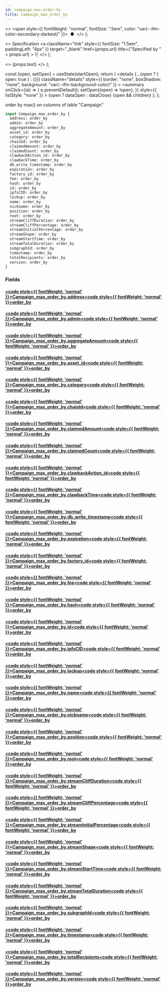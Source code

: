```yaml
---
id: campaign-max-order-by
title: Campaign_max_order_by
---
```


<head>
  <meta content="noindex" name="robots" />
  <meta charset="utf-8" />
</head>

  <>
    <span style={{ fontWeight: "normal", fontSize: ".5em", color: "var(--ifm-color-secondary-darkest)" }}>
      &nbsp;●&nbsp;
    </span>
  </>
);

  <>
    Specification
    <a
      className="link"
      style={{ fontSize: "1.5em", paddingLeft: "4px" }}
      target="_blank"
      href={props.url}
      title={"Specified by " + props.url}
    >
      ⎘
    </a>
  </>
);

  <>
    <span className={props.class}>{props.text}</span>
  </>
);


  const [open, setOpen] = useState(startOpen);
  return (
    <details
      {...(open ? { open: true } : {})}
      className="details"
      style={{ border: "none", boxShadow: "none", background: "var(--ifm-background-color)" }}
    >
      <summary
        onClick={(e) => {
          e.preventDefault();
          setOpen((open) => !open);
        }}
        style={{ listStyle: "none" }}
      >
        {open ? dataOpen : dataClose}
      </summary>
      {open && children}
    </details>
  );
};

order by max() on columns of table "Campaign"

```graphql
input Campaign_max_order_by {
  address: order_by
  admin: order_by
  aggregateAmount: order_by
  asset_id: order_by
  category: order_by
  chainId: order_by
  claimedAmount: order_by
  claimedCount: order_by
  clawbackAction_id: order_by
  clawbackTime: order_by
  db_write_timestamp: order_by
  expiration: order_by
  factory_id: order_by
  fee: order_by
  hash: order_by
  id: order_by
  ipfsCID: order_by
  lockup: order_by
  name: order_by
  nickname: order_by
  position: order_by
  root: order_by
  streamCliffDuration: order_by
  streamCliffPercentage: order_by
  streamInitialPercentage: order_by
  streamShape: order_by
  streamStartTime: order_by
  streamTotalDuration: order_by
  subgraphId: order_by
  timestamp: order_by
  totalRecipients: order_by
  version: order_by
}
```

### Fields

#### [<code style={{ fontWeight: 'normal' }}>Campaign_max_order_by.<b>address</b></code>](#)<Bullet />[<code style={{ fontWeight: 'normal' }}><b>order_by</b></code>](/docs/api/airdrops/graphql/envio/enums/order-by.mdx) <Badge class="badge badge--secondary " text="enum"/>

#### [<code style={{ fontWeight: 'normal' }}>Campaign_max_order_by.<b>admin</b></code>](#)<Bullet />[<code style={{ fontWeight: 'normal' }}><b>order_by</b></code>](/docs/api/airdrops/graphql/envio/enums/order-by.mdx) <Badge class="badge badge--secondary " text="enum"/>

#### [<code style={{ fontWeight: 'normal' }}>Campaign_max_order_by.<b>aggregateAmount</b></code>](#)<Bullet />[<code style={{ fontWeight: 'normal' }}><b>order_by</b></code>](/docs/api/airdrops/graphql/envio/enums/order-by.mdx) <Badge class="badge badge--secondary " text="enum"/>

#### [<code style={{ fontWeight: 'normal' }}>Campaign_max_order_by.<b>asset_id</b></code>](#)<Bullet />[<code style={{ fontWeight: 'normal' }}><b>order_by</b></code>](/docs/api/airdrops/graphql/envio/enums/order-by.mdx) <Badge class="badge badge--secondary " text="enum"/>

#### [<code style={{ fontWeight: 'normal' }}>Campaign_max_order_by.<b>category</b></code>](#)<Bullet />[<code style={{ fontWeight: 'normal' }}><b>order_by</b></code>](/docs/api/airdrops/graphql/envio/enums/order-by.mdx) <Badge class="badge badge--secondary " text="enum"/>

#### [<code style={{ fontWeight: 'normal' }}>Campaign_max_order_by.<b>chainId</b></code>](#)<Bullet />[<code style={{ fontWeight: 'normal' }}><b>order_by</b></code>](/docs/api/airdrops/graphql/envio/enums/order-by.mdx) <Badge class="badge badge--secondary " text="enum"/>

#### [<code style={{ fontWeight: 'normal' }}>Campaign_max_order_by.<b>claimedAmount</b></code>](#)<Bullet />[<code style={{ fontWeight: 'normal' }}><b>order_by</b></code>](/docs/api/airdrops/graphql/envio/enums/order-by.mdx) <Badge class="badge badge--secondary " text="enum"/>

#### [<code style={{ fontWeight: 'normal' }}>Campaign_max_order_by.<b>claimedCount</b></code>](#)<Bullet />[<code style={{ fontWeight: 'normal' }}><b>order_by</b></code>](/docs/api/airdrops/graphql/envio/enums/order-by.mdx) <Badge class="badge badge--secondary " text="enum"/>

#### [<code style={{ fontWeight: 'normal' }}>Campaign_max_order_by.<b>clawbackAction_id</b></code>](#)<Bullet />[<code style={{ fontWeight: 'normal' }}><b>order_by</b></code>](/docs/api/airdrops/graphql/envio/enums/order-by.mdx) <Badge class="badge badge--secondary " text="enum"/>

#### [<code style={{ fontWeight: 'normal' }}>Campaign_max_order_by.<b>clawbackTime</b></code>](#)<Bullet />[<code style={{ fontWeight: 'normal' }}><b>order_by</b></code>](/docs/api/airdrops/graphql/envio/enums/order-by.mdx) <Badge class="badge badge--secondary " text="enum"/>

#### [<code style={{ fontWeight: 'normal' }}>Campaign_max_order_by.<b>db_write_timestamp</b></code>](#)<Bullet />[<code style={{ fontWeight: 'normal' }}><b>order_by</b></code>](/docs/api/airdrops/graphql/envio/enums/order-by.mdx) <Badge class="badge badge--secondary " text="enum"/>

#### [<code style={{ fontWeight: 'normal' }}>Campaign_max_order_by.<b>expiration</b></code>](#)<Bullet />[<code style={{ fontWeight: 'normal' }}><b>order_by</b></code>](/docs/api/airdrops/graphql/envio/enums/order-by.mdx) <Badge class="badge badge--secondary " text="enum"/>

#### [<code style={{ fontWeight: 'normal' }}>Campaign_max_order_by.<b>factory_id</b></code>](#)<Bullet />[<code style={{ fontWeight: 'normal' }}><b>order_by</b></code>](/docs/api/airdrops/graphql/envio/enums/order-by.mdx) <Badge class="badge badge--secondary " text="enum"/>

#### [<code style={{ fontWeight: 'normal' }}>Campaign_max_order_by.<b>fee</b></code>](#)<Bullet />[<code style={{ fontWeight: 'normal' }}><b>order_by</b></code>](/docs/api/airdrops/graphql/envio/enums/order-by.mdx) <Badge class="badge badge--secondary " text="enum"/>

#### [<code style={{ fontWeight: 'normal' }}>Campaign_max_order_by.<b>hash</b></code>](#)<Bullet />[<code style={{ fontWeight: 'normal' }}><b>order_by</b></code>](/docs/api/airdrops/graphql/envio/enums/order-by.mdx) <Badge class="badge badge--secondary " text="enum"/>

#### [<code style={{ fontWeight: 'normal' }}>Campaign_max_order_by.<b>id</b></code>](#)<Bullet />[<code style={{ fontWeight: 'normal' }}><b>order_by</b></code>](/docs/api/airdrops/graphql/envio/enums/order-by.mdx) <Badge class="badge badge--secondary " text="enum"/>

#### [<code style={{ fontWeight: 'normal' }}>Campaign_max_order_by.<b>ipfsCID</b></code>](#)<Bullet />[<code style={{ fontWeight: 'normal' }}><b>order_by</b></code>](/docs/api/airdrops/graphql/envio/enums/order-by.mdx) <Badge class="badge badge--secondary " text="enum"/>

#### [<code style={{ fontWeight: 'normal' }}>Campaign_max_order_by.<b>lockup</b></code>](#)<Bullet />[<code style={{ fontWeight: 'normal' }}><b>order_by</b></code>](/docs/api/airdrops/graphql/envio/enums/order-by.mdx) <Badge class="badge badge--secondary " text="enum"/>

#### [<code style={{ fontWeight: 'normal' }}>Campaign_max_order_by.<b>name</b></code>](#)<Bullet />[<code style={{ fontWeight: 'normal' }}><b>order_by</b></code>](/docs/api/airdrops/graphql/envio/enums/order-by.mdx) <Badge class="badge badge--secondary " text="enum"/>

#### [<code style={{ fontWeight: 'normal' }}>Campaign_max_order_by.<b>nickname</b></code>](#)<Bullet />[<code style={{ fontWeight: 'normal' }}><b>order_by</b></code>](/docs/api/airdrops/graphql/envio/enums/order-by.mdx) <Badge class="badge badge--secondary " text="enum"/>

#### [<code style={{ fontWeight: 'normal' }}>Campaign_max_order_by.<b>position</b></code>](#)<Bullet />[<code style={{ fontWeight: 'normal' }}><b>order_by</b></code>](/docs/api/airdrops/graphql/envio/enums/order-by.mdx) <Badge class="badge badge--secondary " text="enum"/>

#### [<code style={{ fontWeight: 'normal' }}>Campaign_max_order_by.<b>root</b></code>](#)<Bullet />[<code style={{ fontWeight: 'normal' }}><b>order_by</b></code>](/docs/api/airdrops/graphql/envio/enums/order-by.mdx) <Badge class="badge badge--secondary " text="enum"/>

#### [<code style={{ fontWeight: 'normal' }}>Campaign_max_order_by.<b>streamCliffDuration</b></code>](#)<Bullet />[<code style={{ fontWeight: 'normal' }}><b>order_by</b></code>](/docs/api/airdrops/graphql/envio/enums/order-by.mdx) <Badge class="badge badge--secondary " text="enum"/>

#### [<code style={{ fontWeight: 'normal' }}>Campaign_max_order_by.<b>streamCliffPercentage</b></code>](#)<Bullet />[<code style={{ fontWeight: 'normal' }}><b>order_by</b></code>](/docs/api/airdrops/graphql/envio/enums/order-by.mdx) <Badge class="badge badge--secondary " text="enum"/>

#### [<code style={{ fontWeight: 'normal' }}>Campaign_max_order_by.<b>streamInitialPercentage</b></code>](#)<Bullet />[<code style={{ fontWeight: 'normal' }}><b>order_by</b></code>](/docs/api/airdrops/graphql/envio/enums/order-by.mdx) <Badge class="badge badge--secondary " text="enum"/>

#### [<code style={{ fontWeight: 'normal' }}>Campaign_max_order_by.<b>streamShape</b></code>](#)<Bullet />[<code style={{ fontWeight: 'normal' }}><b>order_by</b></code>](/docs/api/airdrops/graphql/envio/enums/order-by.mdx) <Badge class="badge badge--secondary " text="enum"/>

#### [<code style={{ fontWeight: 'normal' }}>Campaign_max_order_by.<b>streamStartTime</b></code>](#)<Bullet />[<code style={{ fontWeight: 'normal' }}><b>order_by</b></code>](/docs/api/airdrops/graphql/envio/enums/order-by.mdx) <Badge class="badge badge--secondary " text="enum"/>

#### [<code style={{ fontWeight: 'normal' }}>Campaign_max_order_by.<b>streamTotalDuration</b></code>](#)<Bullet />[<code style={{ fontWeight: 'normal' }}><b>order_by</b></code>](/docs/api/airdrops/graphql/envio/enums/order-by.mdx) <Badge class="badge badge--secondary " text="enum"/>

#### [<code style={{ fontWeight: 'normal' }}>Campaign_max_order_by.<b>subgraphId</b></code>](#)<Bullet />[<code style={{ fontWeight: 'normal' }}><b>order_by</b></code>](/docs/api/airdrops/graphql/envio/enums/order-by.mdx) <Badge class="badge badge--secondary " text="enum"/>

#### [<code style={{ fontWeight: 'normal' }}>Campaign_max_order_by.<b>timestamp</b></code>](#)<Bullet />[<code style={{ fontWeight: 'normal' }}><b>order_by</b></code>](/docs/api/airdrops/graphql/envio/enums/order-by.mdx) <Badge class="badge badge--secondary " text="enum"/>

#### [<code style={{ fontWeight: 'normal' }}>Campaign_max_order_by.<b>totalRecipients</b></code>](#)<Bullet />[<code style={{ fontWeight: 'normal' }}><b>order_by</b></code>](/docs/api/airdrops/graphql/envio/enums/order-by.mdx) <Badge class="badge badge--secondary " text="enum"/>

#### [<code style={{ fontWeight: 'normal' }}>Campaign_max_order_by.<b>version</b></code>](#)<Bullet />[<code style={{ fontWeight: 'normal' }}><b>order_by</b></code>](/docs/api/airdrops/graphql/envio/enums/order-by.mdx) <Badge class="badge badge--secondary " text="enum"/>
